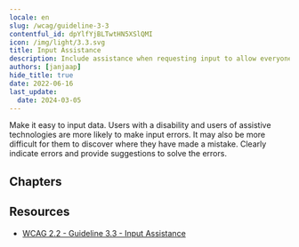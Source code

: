 ```yaml
---
locale: en
slug: /wcag/guideline-3-3
contentful_id: dpYlfYjBLTwtHN5XSlQMI
icon: /img/light/3.3.svg
title: Input Assistance
description: Include assistance when requesting input to allow everyone to input correct information.
authors: [janjaap]
hide_title: true
date: 2022-06-16
last_update:
  date: 2024-03-05
---
```


<Hero
  title="Input Assistance"
  image="/img/light/3.3.svg"
  alt="WCAG 3.3 - Logo"
  prefix="Guideline 3.3"
/>

Make it easy to input data. Users with a disability and users of assistive technologies are more likely to make input errors. It may also be more difficult for them to discover where they have made a mistake. Clearly indicate errors and provide suggestions to solve the errors.

## Chapters

<LinkList title="Chapters" isHighlighted={true}>
  <LinkListItem
    url="/en/guidelines/wcag/success-criterion-3-3-1"
    title="Success Criterion 3.3.1 - Error Identification"
    appearance="link"
    label="Error Identification"
    description="Ensure a clear error message is shown when data has been entered incorrectly."
    image="/img/light/3.3.1.svg"
    alt="WCAG 3.3.1 - Logo"
  />
  <LinkListItem
    url="/en/guidelines/wcag/success-criterion-3-3-2"
    title="Success Criterion 3.3.2 - Labels or Instructions"
    appearance="link"
    label="Labels or Instructions"
    description="Ensure clear instructions are provided in places users have to input data."
    image="/img/light/3.3.2.svg"
    alt="WCAG 3.3.2 - Logo"
  />
  <LinkListItem
    url="/en/guidelines/wcag/success-criterion-3-3-3"
    title="Success Criterion 3.3.3 - Error Suggestion"
    appearance="link"
    label="Error Suggestion"
    description="Ensure suggestions are provided when data has been entered incorrectly."
    image="/img/light/3.3.3.svg"
    alt="WCAG 3.3.3 - Logo"
  />
  <LinkListItem
    url="/en/guidelines/wcag/success-criterion-3-3-4"
    title="Success Criterion 3.3.4 - Error Prevention (Legal, Financial, Data)"
    appearance="link"
    label="Error Prevention (Legal, Financial, Data)"
    description="Ensure data is submitted intentionally."
    image="/img/light/3.3.4.svg"
    alt="WCAG 3.3.4 - Logo"
  />
  <LinkListItem
    url="/en/guidelines/wcag/success-criterion-3-3-5"
    title="Success Criterion 3.3.5 - Help"
    appearance="link"
    label="Help"
    description="Context-sensitive help must be available."
    image="/img/light/3.3.5.svg"
    alt="WCAG 3.3.5 icon"
  />
  <LinkListItem
    url="/en/guidelines/wcag/success-criterion-3-3-6"
    title="Success Criterion 3.3.6 - Error Prevention (All)"
    appearance="link"
    label="Error Prevention (All)"
    description="When users are required to submit information, some rules apply."
    image="/img/light/3.3.6.svg"
    alt="WCAG 3.3.6 icon"
  />
</LinkList>

## Resources

- [WCAG 2.2 - Guideline 3.3 - Input Assistance](https://www.w3.org/TR/WCAG22/#input-assistance)
